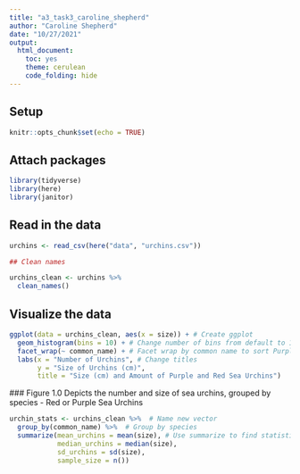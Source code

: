 ```yaml
---
title: "a3_task3_caroline_shepherd"
author: "Caroline Shepherd"
date: "10/27/2021"
output: 
  html_document: 
    toc: yes
    theme: cerulean
    code_folding: hide
---
```


## Setup

```r
knitr::opts_chunk$set(echo = TRUE)
```

## Attach packages

```r
library(tidyverse)
library(here)
library(janitor)
```

## Read in the data

```r
urchins <- read_csv(here("data", "urchins.csv"))

## Clean names

urchins_clean <- urchins %>% 
  clean_names()
```

## Visualize the data

```r
ggplot(data = urchins_clean, aes(x = size)) + # Create ggplot
  geom_histogram(bins = 10) + # Change number of bins from default to 10
  facet_wrap(~ common_name) + # Facet wrap by common name to sort Purple and Red Sea Urchins
  labs(x = "Number of Urchins", # Change titles
       y = "Size of Urchins (cm)",
       title = "Size (cm) and Amount of Purple and Red Sea Urchins")
```
  ### Figure 1.0 Depicts the number and size of sea urchins, grouped by species - Red or Purple Sea Urchins
  
  
```r
urchin_stats <- urchins_clean %>%  # Name new vector
  group_by(common_name) %>%  # Group by species
  summarize(mean_urchins = mean(size), # Use summarize to find statistics 
            median_urchins = median(size),
            sd_urchins = sd(size),
            sample_size = n())
```
  
